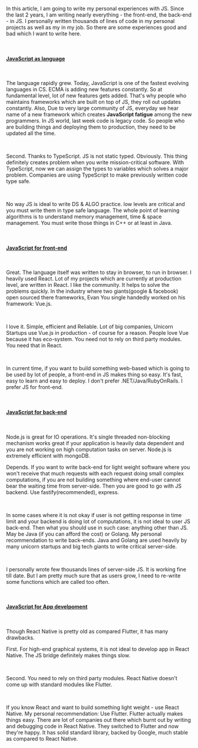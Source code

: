 In this article, I am going to write my personal experiences with JS. Since the last 2 years,
I am writing nearly everything - the front-end, the back-end - in JS. I personally written thousands of lines of code
in my personal projects as well as my in my job. So there are some experiences good and bad which I want to write here.

<br />

#### <u>JavaScript as language</u>

<br />

The language rapidly grew.
Today, JavaScript is one of the fastest evolving languages in CS. ECMA is adding new features constantly. So at fundamental level, lot of new features gets added.
That's why people who maintains frameworks which are built on top of JS, they roll out updates constantly. Also, Due to very large community of JS, everyday we hear name of a new framework which creates <b>JavaScript fatigue</b> among the new programmers. In JS world, last week code is legacy code. So people who are building things and deploying them to production,
they need to be updated all the time.

<br />

Second. Thanks to TypeScript. JS is not static typed. Obviously. This thing definitely creates problem when you write mission-critical software.
With TypeScript, now we can assign the types to variables which solves a major problem.
Companies are using TypeScript to make previously written code type safe.

<br />

No way JS is ideal to write DS & ALGO practice. low levels are critical and you must write them in type safe language. The whole point of learning algorithms is to understand
memory management, time & space management. You must write those things in C++ or at least in Java.

<br />

#### <u>JavaScript for front-end</u>

<br/>

Great. The language itself was written to stay in browser, to run in browser. I heavily used React. Lot of my projects which are currently at production level,
are written in React. I like the community. It helps to solve the problems quickly. In the industry where two giants(google & facebook) open sourced there frameworks, Evan You single handedly worked on his framework: Vue.js.

<br />

I love it. Simple, efficient and Reliable. Lot of big companies, Unicorn
Startups use Vue.js in production - of course for a reason. People love Vue
because it has eco-system. You need not to rely on third party modules. You need
that in React.

<br />

In current time, if you want to build something web-based which is going to be used
by lot of people, a front-end in JS makes thing so easy. It's fast, easy to learn
and easy to deploy. I don't prefer .NET/Java/RubyOnRails. I prefer JS for front-end.

<br />

#### <u>JavaScript for back-end</u>

<br />

Node.js is great for IO operations. It's single threaded non-blocking mechanism works great if your application is heavily data dependent and you are not
working on high computation tasks on server. Node.js is extremely efficient with mongoDB.

Depends. If you want to write back-end for light weight software where you won't receive that much requests with each request doing small complex computations, if you are not building something where end-user
cannot bear the waiting time from server-side. Then you are good to go with JS backend. Use fastify(recommended), express.

<br />

In some cases where it is not okay if user is not getting response in time limit and your backend is doing lot of computations, it is not ideal to user JS back-end. Then what you should use in such case: anything other than JS. May be Java (if you can afford the cost) or Golang. My personal recommendation to write back-ends. Java and Golang are used heavily by many unicorn startups and big tech giants to write critical server-side.

<br />

I personally wrote few thousands lines of server-side JS. It is working
fine till date. But I am pretty much sure that as users grow, I need to re-write
some functions which are called too often.

<br/>

#### <u>JavaScript for App develpoment</u>

<br />

Though React Native is pretty old as compared Flutter, it has many drawbacks.

First. For high-end graphical systems, it is not ideal to develop app in React Native.
The JS bridge definitely makes things slow.

<br />

Second. You need to rely on third party modules. React Native doesn't come up with
standard modules like Flutter.

<br />

If you know React and want to build something light weight - use React Native. My personal
recommendation: Use Flutter. Flutter actually makes things easy. There are lot of
companies out there which burnt out by writing and debugging code in React Native.
They switched to Flutter and now they're happy. It has solid standard library, backed
by Google, much stable as compared to React Native.
